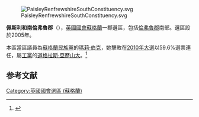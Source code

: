 [[File:PaisleyRenfrewshireSouthConstituency.svg|right]]

'''佩斯利和南倫弗魯郡'''（{{lang-en|Paisley and Renfrewshire South}}），[[英國|英國]][[英國國會|國會]][[蘇格蘭|蘇格蘭]]一郡選區，包括[[倫弗魯郡|倫弗魯郡]]南部。選區設於2005年。

本區當區議員為[[蘇格蘭民族黨|蘇格蘭民族黨]]的[[瑪莉·伯克|瑪莉·伯克]]，她擊敗在[[2010年英國大選|2010年大選]]以59.6%選票連任，屬[[工黨_(英國)|工黨]]的[[道格拉斯·亞歷山大|道格拉斯·亞歷山大]]。<ref name="">{{cite news
|publisher=[[英國廣播公司|英國廣播公司]]
|date=2010年5月7日
|title=Election 2010/Constituency/Paisley and Renfrewshire South
|url=http://news.bbc.co.uk/1/shared/election2010/results/constituency/853.stm
|accessdate=2010年5月14日
|archive-date=2017年9月4日
|archive-url=https://web.archive.org/web/20170904070026/http://news.bbc.co.uk/1/shared/election2010/results/constituency/853.stm
|dead-url=no
}}</ref>

==参考文献==
<div class="references-small">
<references></references>
</div>

{{DEFAULTSORT:Paisley and Renfrewshire South (UK Parliament constituency)}}
{{英國國會選區 (蘇格蘭)}}
[[Category:英國國會選區_(蘇格蘭)|Category:英國國會選區 (蘇格蘭)]]